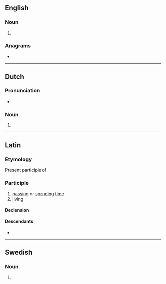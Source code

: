 {{also|Degens}}
==English==

===Noun===
{{head|en|noun form}}

# {{plural of|en|degen}}

===Anagrams===
* {{anagrams|en|a=deegns|snedge}}

----

==Dutch==

===Pronunciation===
* {{audio|nl|Nl-degens.ogg|Audio}}

===Noun===
{{head|nl|noun form}}

# {{nl-noun form of|pl|degen}}

----

==Latin==

===Etymology===
Present participle of {{m|la|dēgō}}

===Participle===
{{la-part|dēgēns}}

# [[passing]] or [[spending]] [[time]]
# living

====Declension====
{{la-adecl|dēgēns<3-P+>}}

====Descendants====
* {{desc|it|degente|bor=1}}

----

==Swedish==

===Noun===
{{head|sv|noun form}}

# {{sv-noun-form-def-gen|deg}}